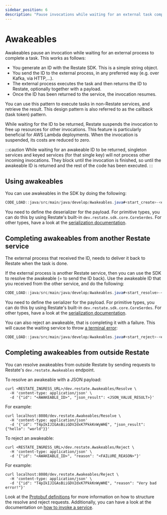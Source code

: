```yaml
---
sidebar_position: 6
description: "Pause invocations while waiting for an external task completion."
---
```



# Awakeables

Awakeables pause an invocation while waiting for an external process to complete a task. 
This works as follows:
- You generate an ID with the Restate SDK. This is a simple string object.
- You send the ID to the external process, in any preferred way (e.g. over Kafka, via HTTP,...).
- The external process executes the task and then returns the ID to Restate, optionally together with a payload. 
- Once the ID has been returned to the service, the invocation resumes.

You can use this pattern to execute tasks in non-Restate services, and retrieve the result. This design pattern is also referred to as the callback (task token) pattern.

While waiting for the ID to be returned, Restate suspends the invocation to free up resources for other invocations.
This feature is particularly beneficial for AWS Lambda deployments.
When the invocation is suspended, its costs are reduced to zero.

:::caution
While waiting for an awakeable ID to be returned, singleton services and keyed services (for that single key) will not process other incoming invocations.
They block until the invocation is finished, so until the awakeable ID is returned and the rest of the code has been executed. 
:::

## Using awakeables

You can use awakeables in the SDK by doing the following:

```java
CODE_LOAD::java/src/main/java/develop/Awakeables.java#<start_create>-<end_create>
```

You need to define the deserializer for the payload.
For primitive types, you can do this by using Restate's built-in `dev.restate.sdk.core.CoreSerdes`.
For other types, have a look at the [serialization documentation](/develop/sdk/serialization).

## Completing awakeables from another Restate service

The external process that received the ID, needs to deliver it back to Restate when the task is done.

If the external process is another Restate service, then you can use the SDK to resolve the awakeable (= to send the ID back).
Use the awakeable ID that you received from the other service, and do the following:

```java
CODE_LOAD::java/src/main/java/develop/Awakeables.java#<start_resolve>-<end_resolve>
```

You need to define the serializer for the payload.
For primitive types, you can do this by using Restate's built-in `dev.restate.sdk.core.CoreSerdes`.
For other types, have a look at the [serialization documentation](/develop/sdk/serialization).

You can also reject an awakeable, that is completing it with a failure. This will cause the waiting service to throw [a terminal error](/develop/sdk/error-handling):

```java
CODE_LOAD::java/src/main/java/develop/Awakeables.java#<start_reject>-<end_reject>
```

## Completing awakeables from outside Restate

You can resolve awakeables from outside Restate by sending requests to Restate's `dev.restate.Awakeables` endpoint.

To resolve an awakeable with a JSON payload:

```shell
curl <RESTATE_INGRESS_URL>/dev.restate.Awakeables/Resolve \
  -H 'content-type: application/json' \
  -d '{"id": "<AWAKEABLE_ID>", "json_result": <JSON_VALUE_RESULT>}'
```

For example:

```shell
curl localhost:8080/dev.restate.Awakeables/Resolve \
  -H 'content-type: application/json'
  -d '{"id": "T4pIkIJIGAsBiiGDV2dxK7PkkKnWyWHE", "json_result": {"hello": "world"}}'
```

To reject an awakeable:

```shell
curl <RESTATE_INGRESS_URL>/dev.restate.Awakeables/Reject \
  -H 'content-type: application/json' \
  -d '{"id": "<AWAKEABLE_ID>", "reason": "<FAILURE_REASON>"}'
```

For example:

```shell
curl localhost:8080/dev.restate.Awakeables/Reject \
  -H 'content-type: application/json' \
  -d '{"id": "T4pIkIJIGAsBiiGDV2dxK7PkkKnWyWHE", "reason": "Very bad error!"}'
```

Look at the [Protobuf definitions](https://github.com/restatedev/proto/blob/main/dev/restate/services.proto)
for more information on how to structure the resolve and reject requests.
Additionally, you can have a look at the documentation on [how to invoke a service](/operate/invocation).